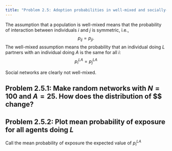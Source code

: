 ```yaml
---
title: "Problem 2.5: Adoption probabilities in well-mixed and socially-networked populations"
---
```

\newcommand\pla{{p^{LA}}}
\newcommand\plai{{p^{LA}_i}}

The assumption that a population is well-mixed means that the probability of interaction between individuals $i$ and $j$ is symmetric, i.e., 
$$
p_{ij} = p_{ji}.
$$
The well-mixed assumption means the probability that an individual doing $L$ partners with an individual doing $A$ is the same for all $i$:
$$
p^{LA}_i = p^{LA}_j
$$

Social networks are clearly not well-mixed.

## Problem 2.5.1: Make random networks with $N=100$ and $A = 25$. How does the distribution of $$ change? 


## Problem 2.5.2: Plot mean probability of exposure for all agents doing $L$

Call the mean probability of exposure the expected value of $\plai$